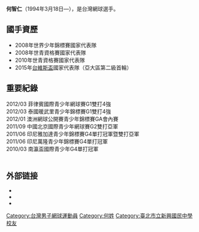 {{Infobox tennis biography
|姓名=何智仁
|照片=HO, Chih-Jen.jpg
|国籍={{ROC}}
|生日=1994年3月18日
|出生地=[[台灣|台灣]][[桃園市|桃園市]]
|居住地=[[台灣|台灣]][[桃園市|桃園市]]
|身高=172 cm
|体重=58 kg
|plays= 右手（雙手反拍）
|转职业年= 2015年4月27日
}}
'''何智仁'''（1994年3月18日—），是台灣網球選手。

==國手資歷==
* 2008年世界少年錦標賽國家代表隊
* 2008年世青資格賽國家代表隊
* 2010年世青資格賽國家代表隊
* 2015年[[台維斯盃|台維斯盃]]國家代表隊（亞大區第二級首輪）

==重要紀錄==
2012/03 菲律賓國際青少年網球賽G1雙打4強<br />
2012/03 泰國暖武里青少年錦標賽G1雙打4強<br />
2012/01 澳洲網球公開賽青少年錦標賽GA會內賽<br />
2011/09 中國北京國際青少年網球賽G2雙打亞軍<br />
2011/06 印尼雅加達青少年錦標賽G4單打冠軍暨雙打亞軍<br />
2011/06 印尼萬隆青少年錦標賽G4單打冠軍<br />
2010/03 南瀛盃國際青少年G4單打冠軍<br /><br />

== 外部链接 ==
* {{ATP|id=HB13}}
* {{ITF Profile|id=100129259}}
* {{DavisCupplayerlink|id=100129259}}

{{台灣男子網球單打ATP排名}}

[[Category:台灣男子網球運動員|Category:台灣男子網球運動員]]
[[Category:何姓|Category:何姓]]
[[Category:臺北市立新興國民中學校友|Category:臺北市立新興國民中學校友]]